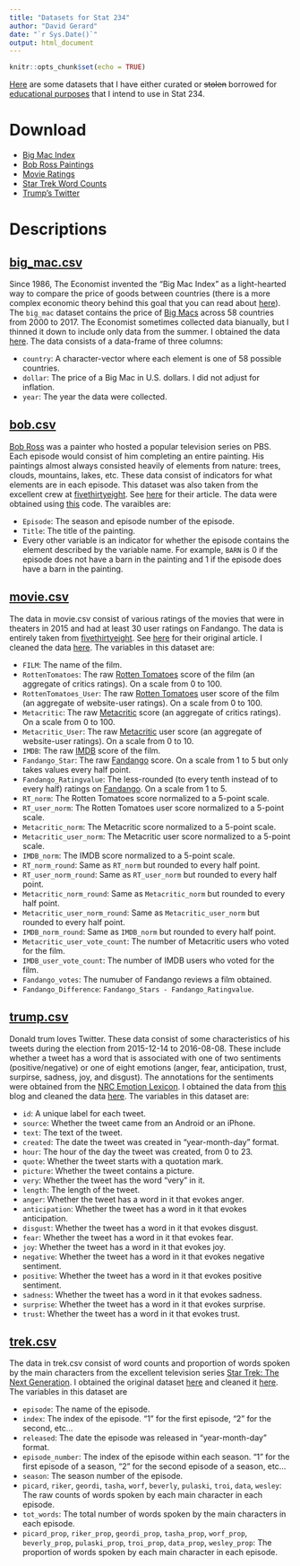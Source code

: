 ```yaml
---
title: "Datasets for Stat 234"
author: "David Gerard"
date: "`r Sys.Date()`"
output: html_document
---
```


```r
knitr::opts_chunk$set(echo = TRUE)
```

[Here](https://github.com/dcgerard/stat234/tree/master/data) are some datasets that I have either curated or <s>stolen</s> borrowed for [educational purposes](https://en.wikipedia.org/wiki/Fair_use) that I intend to use in Stat 234.

# Download

* <a href="https://github.com/dcgerard/stat234/raw/master/data/big_mac.csv" download>Big Mac Index</a>
* <a href="https://github.com/dcgerard/stat234/raw/master/data/bob.csv" download>Bob Ross Paintings</a>
* <a href="https://github.com/dcgerard/stat234/raw/master/data/movie.csv" download>Movie Ratings</a>
* <a href="https://github.com/dcgerard/stat234/raw/master/data/trek.csv" download>Star Trek Word Counts</a>
* <a href="https://github.com/dcgerard/stat234/raw/master/data/trump.csv" download>Trump's Twitter</a>


# Descriptions

## <a href="https://github.com/dcgerard/stat234/raw/master/data/big_mac.csv" download>big_mac.csv</a>

Since 1986, The Economist invented the "Big Mac Index" as a light-hearted way to compare the price of goods between countries (there is a more complex economic theory behind this goal that you can read about [here](https://en.wikipedia.org/wiki/Purchasing_power_parity)). The `big_mac` dataset contains the price of [Big Macs](https://en.wikipedia.org/wiki/Big_Mac) across 58 countries from 2000 to 2017. The Economist sometimes collected data bianually, but I thinned it down to include only data from the summer. I obtained the data [here](http://www.economist.com/content/big-mac-index). The data consists of a data-frame of three columns:

* `country`: A character-vector where each element is one of 58 possible countries.
* `dollar`: The price of a Big Mac in U.S. dollars. I did not adjust for inflation.
* `year`: The year the data were collected.

## <a href="https://github.com/dcgerard/stat234/raw/master/data/bob.csv" download>bob.csv</a>

[Bob Ross](https://en.wikipedia.org/wiki/Bob_Ross) was a painter who hosted a popular television series on PBS. Each episode would consist of him completing an entire painting. His paintings almost always consisted heavily of elements from nature: trees, clouds, mountains, lakes, etc. These data consist of indicators for what elements are in each episode. This dataset was also taken from the excellent crew at [fivethirtyeight](https://github.com/fivethirtyeight/data/tree/master/bob-ross). See [here](https://fivethirtyeight.com/features/a-statistical-analysis-of-the-work-of-bob-ross/) for their article. The data were obtained using [this](https://github.com/dcgerard/stat234/blob/master/analysis/clean_datasets/bob_ross/get_bob.R) code. The varaibles are:

* `Episode`: The season and episode number of the episode.
* `Title`: The title of the painting.
* Every other variable is an indicator for whether the episode contains the element described by the variable name. For example, `BARN` is 0 if the episode does not have a barn in the painting and 1 if the episode does have a barn in the painting.


## <a href="https://github.com/dcgerard/stat234/raw/master/data/movie.csv" download>movie.csv</a>

The data in movie.csv consist of various ratings of the movies that were in theaters in 2015 and had at least 30 user ratings on Fandango. The data is entirely taken from [fivethirtyeight](https://github.com/fivethirtyeight/data/tree/master/fandango). See [here](https://fivethirtyeight.com/features/fandango-movies-ratings/) for their original article. I cleaned the data [here](https://github.com/dcgerard/stat234/blob/master/analysis/clean_datasets/movie/movie.R). The variables in this dataset are:

* `FILM`: The name of the film.
* `RottenTomatoes`: The raw [Rotten Tomatoes](https://www.rottentomatoes.com/) score of the film (an aggregate of critics ratings). On a scale from 0 to 100.
* `RottenTomatoes_User`: The raw [Rotten Tomatoes](https://www.rottentomatoes.com/) user score of the film (an aggregate of website-user ratings). On a scale from 0 to 100.
* `Metacritic`: The raw [Metacritic](http://www.metacritic.com/) score (an aggregate of critics ratings). On a scale from 0 to 100.
* `Metacritic_User`: The raw [Metacritic](http://www.metacritic.com/) user score (an aggregate of website-user ratings). On a scale from 0 to 10.
* `IMDB`: The raw [IMDB](http://www.imdb.com/) score of the film.
* `Fandango_Star`: The raw [Fandango](https://www.fandango.com/) score. On a scale from 1 to 5 but only takes values every half point.
* `Fandango_Ratingvalue`: The less-rounded (to every tenth instead of to every half) ratings on [Fandango](https://www.fandango.com/). On a scale from 1 to 5.
* `RT_norm`: The Rotten Tomatoes score normalized to a 5-point scale.
* `RT_user_norm`: The Rotten Tomatoes user score normalized to a 5-point scale.
* `Metacritic_norm`: The Metacritic score normalized to a 5-point scale.
* `Metacritic_user_norm`: The Metacritic user score normalized to a 5-point scale.
* `IMDB_norm`: The IMDB score normalized to a 5-point scale.
* `RT_norm_round`: Same as `RT_norm` but rounded to every half point.
* `RT_user_norm_round`: Same as `RT_user_norm` but rounded to every half point.
* `Metacritic_norm_round`: Same as `Metacritic_norm` but rounded to every half point.
* `Metacritic_user_norm_round`: Same as `Metacritic_user_norm` but rounded to every half point.
* `IMDB_norm_round`: Same as `IMDB_norm` but rounded to every half point.
* `Metacritic_user_vote_count`: The number of Metacritic users who voted for the film.
* `IMDB_user_vote_count`: The number of IMDB users who voted for the film.
* `Fandango_votes`: The numuber of Fandango reviews a film obtained.
* `Fandango_Difference`: `Fandango_Stars - Fandango_Ratingvalue`.

## <a href="https://github.com/dcgerard/stat234/raw/master/data/trump.csv" download>trump.csv</a>

Donald trum loves Twitter. These data consist of some characteristics of his tweets during the election from 2015-12-14 to 2016-08-08. These include whether a tweet has a word that is associated with one of two sentiments (positive/negative) or one of eight emotions (anger, fear, anticipation, trust, surpirse, sadness, joy, and disgust). The annotations for the sentiments were obtained from the [NRC Emotion Lexicon](http://saifmohammad.com/WebPages/NRC-Emotion-Lexicon.htm). I obtained the data from [this](http://varianceexplained.org/r/trump-tweets/) blog and cleaned the data [here](https://github.com/dcgerard/stat234/blob/master/analysis/clean_datasets/trump_tweets/trump_tweets.R). The variables in this dataset are:

* `id`: A unique label for each tweet.
* `source`: Whether the tweet came from an Android or an iPhone.
* `text`: The text of the tweet.
* `created`: The date the tweet was created in "year-month-day" format.
* `hour`: The hour of the day the tweet was created, from 0 to 23.
* `quote`: Whether the tweet starts with a quotation mark.
* `picture`: Whether the tweet contains a picture.
* `very`: Whether the tweet has the word "very" in it.
* `length`: The length of the tweet.
* `anger`: Whether the tweet has a word in it that evokes anger.
* `anticipation`: Whether the tweet has a word in it that evokes anticipation.
* `disgust`: Whether the tweet has a word in it that evokes disgust.
* `fear`: Whether the tweet has a word in it that evokes fear.
* `joy`: Whether the tweet has a word in it that evokes joy.
* `negative`: Whether the tweet has a word in it that evokes negative sentiment.
* `positive`: Whether the tweet has a word in it that evokes positive sentiment.
* `sadness`: Whether the tweet has a word in it that evokes sadness.
* `surprise`: Whether the tweet has a word in it that evokes surprise.
* `trust`: Whether the tweet has a word in it that evokes trust.



## <a href="https://github.com/dcgerard/stat234/raw/master/data/trek.csv" download>trek.csv</a>

The data in trek.csv consist of word counts and proportion of words spoken by the main characters from the excellent television series [Star Trek: The Next Generation](https://en.wikipedia.org/wiki/Star_Trek:_The_Next_Generation). I obtained the original dataset [here](https://github.com/RMHogervorst/TNG) and cleaned it [here](https://github.com/dcgerard/stat234/blob/master/analysis/clean_datasets/star_trek/get_tng.R). The variables in this dataset are

* `episode`: The name of the episode.
* `index`: The index of the episode. "1" for the first episode, "2" for the second, etc...
* `released`: The date the episode was released in "year-month-day" format.
* `episode_number`: The index of the episode within each season. "1" for the first episode of a season, "2" for the second episode of a season, etc...
* `season`: The season number of the episode.
* `picard`, `riker`, `geordi`, `tasha`, `worf`, `beverly`, `pulaski`, `troi`, `data`, `wesley`: The raw counts of words spoken by each main character in each episode.
* `tot_words`: The total number of words spoken by the main characters in each episode.
* `picard_prop`, `riker_prop`, `geordi_prop`, `tasha_prop`, `worf_prop`, `beverly_prop`, `pulaski_prop`, `troi_prop`, `data_prop`, `wesley_prop`: The proportion of words spoken by each main character in each episode.

